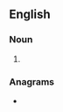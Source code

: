==English==

===Noun===
{{head|en|noun plural form}}

# {{plural of|arcading|lang=en}}

===Anagrams===
* {{l|en|cardigans}}